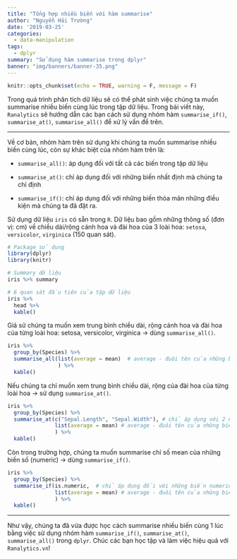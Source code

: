 ```yaml
---
title: "Tổng hợp nhiều biến với hàm summarise"
author: "Nguyễn Hải Trường"
date: '2019-03-25'
categories:
  - data-manipulation
tags:
  - dplyr
summary: "Sử dụng hàm summarise trong dplyr"
banner: "img/banners/banner-35.png"
---
```

```r
knitr::opts_chunk$set(echo = TRUE, warning = F, message = F)
```

Trong quá trình phân tích dữ liệu sẽ có thể phát sinh việc chúng ta muốn summarise nhiều biến cùng lúc trong tập dữ liệu. Trong bài viết này, `Ranalytics` sẽ hướng dẫn các bạn cách sử dụng nhóm hàm `summarise_if()`, `summarise_at()`, `summarise_all()` để xử lý vấn đề trên.

---

Về cơ bản, nhóm hàm trên sử dụng khi chúng ta muốn summarise nhiều biến cùng lúc, còn sự khác biệt của nhóm hàm trên là:

- `summarise_all()`: áp dụng đối với tất cả các biến trong tập dữ liệu

- `summarise_at()`: chỉ áp dụng đối với những biến nhất định mà chúng ta chỉ định

- `summarise_if()`: chỉ áp dụng đối với những biến thỏa mãn những điều kiện mà chúng ta đã đặt ra.


Sử dụng dữ liệu `iris` có sẵn trong `R`. Dữ liệu bao gồm những thông số (đơn vị: cm) về chiều dài/rộng cánh hoa và đài hoa của 3 loài hoa: `setosa`, `versicolor`, `virginica` (150 quan sát).

```r
# Package sử dụng
library(dplyr)
library(knitr)

# Summary dữ liệu
iris %>% summary

# 6 quan sát đầu tiên của tập dữ liệu
iris %>% 
  head %>% 
  kable()
```

Giả sử chúng ta muốn xem trung bình chiều dài, rộng cánh hoa và đài hoa của từng loài hoa: setosa, versicolor, virginica -> dùng `summarise_all()`.

```r
iris %>%
  group_by(Species) %>%
  summarise_all(list(average = mean)  # average - đuôi tên của những biến mới, mean - hàm tính trung bình
                ) %>% 
  kable()
```

Nếu chúng ta chỉ muốn xem trung bình chiều dài, rộng của đài hoa của từng loài hoa -> sử dụng `summarise_at()`.

```r
iris %>%
  group_by(Species) %>%
  summarise_at(c("Sepal.Length", "Sepal.Width"), # chỉ áp dụng với 2 này
               list(average = mean) # average - đuôi tên của những biến mới, mean - hàm tính trung bình
               ) %>% 
  kable()
```

Còn trong trường hợp, chúng ta muốn summarise chỉ số mean của những biến số (numeric) -> dùng `summarise_if()`.


```r
iris %>%
  group_by(Species) %>%
  summarise_if(is.numeric,  # chỉ áp dụng đối với những biến numeric
               list(average = mean) # average - đuôi tên của những biến mới, mean - hàm tính trung bình
               ) %>% 
  kable()
```

---

Như vậy, chúng ta đã vừa được học cách summarise nhiều biến cùng 1 lúc bằng việc sử dụng nhóm hàm `summarise_if()`, `summarise_at()`, `summarise_all()` trong `dplyr`. Chúc các bạn học tập và làm việc hiệu quả với ``Ranalytics.vn``!